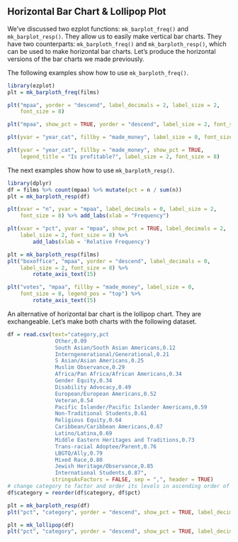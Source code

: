 ## Horizontal Bar Chart & Lollipop Plot

We've discussed two ezplot functions: `mk_barplot_freq()` and 
`mk_barplot_resp()`. They allow us to easily make vertical bar charts. They have two counterparts: `mk_barploth_freq()` and `mk_barploth_resp()`, which can be used to make horizontal bar charts. Let's produce the horizontal versions of the bar charts we made previously.

The following examples show how to use `mk_barploth_freq()`.

```r
library(ezplot)
plt = mk_barploth_freq(films)
```

```r
plt("mpaa", yorder = "descend", label_decimals = 2, label_size = 2, 
    font_size = 8)
```      

```r
plt("mpaa", show_pct = TRUE, yorder = "descend", label_size = 2, font_size = 8) 
```

```r
plt(yvar = "year_cat", fillby = "made_money", label_size = 0, font_size = 8) 
```  

```r
plt(yvar = "year_cat", fillby = "made_money", show_pct = TRUE, 
    legend_title = "Is profitable?", label_size = 2, font_size = 8)
```  

The next examples show how to use `mk_barploth_resp()`.

```r
library(dplyr)
df = films %>% count(mpaa) %>% mutate(pct = n / sum(n))
plt = mk_barploth_resp(df)
```

```r
plt(xvar = "n", yvar = "mpaa", label_decimals = 0, label_size = 2, 
    font_size = 8) %>% add_labs(xlab = "Frequency")
```  

```r
plt(xvar = "pct", yvar = "mpaa", show_pct = TRUE, label_decimals = 2, 
    label_size = 2, font_size = 8) %>% 
        add_labs(xlab = 'Relative Frequency')
```

```r
plt = mk_barploth_resp(films)
plt("boxoffice", "mpaa", yorder = "descend", label_decimals = 0, 
    label_size = 2, font_size = 8) %>% 
        rotate_axis_text(15)
```  

```r
plt("votes", "mpaa", fillby = "made_money", label_size = 0, 
    font_size = 8, legend_pos = "top") %>% 
        rotate_axis_text(15)
```

An alternative of horizontal bar chart is the lollipop chart. They are exchangeable. Let's make both charts with the following dataset.

```r
df = read.csv(text="category,pct
               Other,0.09
               South Asian/South Asian Americans,0.12
               Interngenerational/Generational,0.21
               S Asian/Asian Americans,0.25
               Muslim Observance,0.29
               Africa/Pan Africa/African Americans,0.34
               Gender Equity,0.34
               Disability Advocacy,0.49
               European/European Americans,0.52
               Veteran,0.54
               Pacific Islander/Pacific Islander Americans,0.59
               Non-Traditional Students,0.61
               Religious Equity,0.64
               Caribbean/Caribbean Americans,0.67
               Latino/Latina,0.69
               Middle Eastern Heritages and Traditions,0.73
               Trans-racial Adoptee/Parent,0.76
               LBGTQ/Ally,0.79
               Mixed Race,0.80
               Jewish Heritage/Observance,0.85
               International Students,0.87", 
              stringsAsFactors = FALSE, sep = ",", header = TRUE)
# change category to factor and order its levels in ascending order of pct 
df$category = reorder(df$category, df$pct)
```

```r
plt = mk_barploth_resp(df)
plt("pct", "category", yorder = "descend", show_pct = TRUE, label_decimals = 0)
```

```r
plt = mk_lollipop(df)
plt("pct", "category", yorder = "descend", show_pct = TRUE, label_decimals = 0)
```
